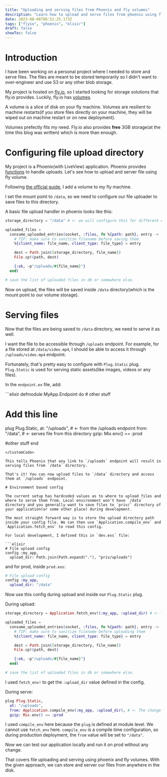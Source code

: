 ```yaml
---
title: "Uploading and serving files from Phoenix and fly volumes"
description: "Learn how to upload and serve files from phoenix using fly volumes"
date: 2023-08-06T06:51:25.173Z
tags: ["flyio", "phoenix", "elixir"]
draft: false
showToc: false
---
```


# Introduction

I have been working on a personal project where I needed to store and serve files. The files are meant to be stored temporarily so I didn't want to over-engineer and use S3 or any other blob storage.

My project is hosted on [fly.io](https://fly.io), so I started looking for storage solutions that fly.io provides. Luckily, fly.io has [volumes](https://fly.io/docs/reference/volumes/).

A volume is a slice of disk on your fly machine. Volumes are resilient to machine restarts(if you store files directly on your machine, they will be wiped out on machine restart or on new deployment).

Volumes prefectly fits my need. Fly.io also provides **free** 3GB storage(at the time this blog was written) which is more than enough.

# Configuring file upload directory

My project is a Phoenix(with LiveView) application. Phoenix provides [functions](https://hexdocs.pm/phoenix_live_view/uploads.html) to handle uploads. Let's see how to upload and server file using fly volume.

Following [the official guide](https://fly.io/docs/apps/volume-storage/), I add a volume to my fly machine.

I set the mount point to `/data`, so we need to configure our file uploader to save files to this directory.

A basic file upload handler in phoenix looks like this:

```elixir
storage_directory = "/data" # <- we will configure this for different enviroments later

uploaded_files =
  consume_uploaded_entries(socket, :files, fn %{path: path}, entry ->
    # TIP: make sure to sanitize filename before saving them
    %{client_name: file_name, client_type: file_type} = entry

    dest = Path.join([storage_directory, file_name])
    File.cp!(path, dest)

    {:ok, ~p"/uploads/#{file_name}"}
  end)

# save the list of uploaded files in db or somewhere else.
```

Now on upload, the files will be saved inside `/data` directory(which is the mount point to our volume storage).

# Serving files

Now that the files are being saved to `/data` directory, we need to serve it as well.

I want the file to be accessible through `/uploads` endpoint. For example, for a file stored at `/data/video.mp4`, I should be able to access it through `/uploads/video.mp4` endpoint.

Fortunately, that's pretty easy to configure with `Plug.Static` plug. `Plug.Static` is used for serving static assets(like images, videos or any files).

In the `endpoint.ex` file, add:

<CustomCode filename="endpoint.ex">
```elixir
defmodule MyApp.Endpoint do
  # other stuff

  # Add this line
  plug Plug.Static,
    at: "/uploads", # <- from the /uploads endpoint
    from: "/data", # <- serves file from this directory
    gzip: Mix.env() == :prod

  #other stuff
end
```
</CustomCode>

This tells Phoenix that any link to `/uploads` endpoint will result in serving files from `/data` directory.

That's it! You can now upload files to `/data` directory and access them at `/uploads` endpoint.

# Environment based config

The current setup has hardcoded values as to where to upload files and where to serve them from. Local environment won't have `/data` directory and you generally want to save files to `priv/` directory of your application(or some other place) during development.

The most straight forward way is to store the upload directory path inside your config file. We can then use `Application.compile_env` and `Application.fetch_env` to read this config.

For local development, I defined this in `dev.exs` file:

```elixir
# File upload config
config :my_app,
  upload_dir: Path.join(Path.expand("."), "priv/uploads")
```

and for prod, inside `prod.exs`:

```elixir
# File upload config
config :my_app,
  upload_dir: "/data"
```

Now use this config during upload and inside our `Plug.Static` plug.

During upload:

```elixir
storage_directory = Application.fetch_env!(:my_app, :upload_dir) # <- The change

uploaded_files =
  consume_uploaded_entries(socket, :files, fn %{path: path}, entry ->
    # TIP: make sure to sanitize filename before uploading them
    %{client_name: file_name, client_type: file_type} = entry

    dest = Path.join([storage_directory, file_name])
    File.cp!(path, dest)

    {:ok, ~p"/uploads/#{file_name}"}
  end)

# save the list of uploaded files in db or somewhere else.
```

I used `fetch_env!` to get the `:upload_dir` value defined in the config.

During serve:

```elixir
plug Plug.Static,
  at: "/uploads",
  from: Application.compile_env(:my_app, :upload_dir), # <- The change
  gzip: Mix.env() == :prod
```

I used `compile_env` here because the `plug` is defined at module level. We cannot use `fetch_env` here. `compile_env` is a compile time configuration, so during production deployment, the `from` value will be set to `"/data"`.

Now we can test our application locally and run it on prod without any change.

That covers file uploading and serving using phoenix and fly volumes. With the given approach, we can store and server our files from anywhere in the disk.
